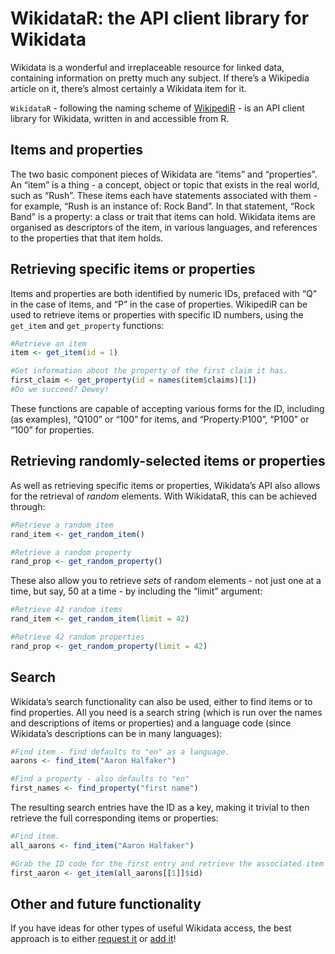 <!--
%\VignetteEngine{knitr::knitr}
%\VignetteIndexEntry{Introduction to WikidataR}
-->

# WikidataR: the API client library for Wikidata
Wikidata is a wonderful and irreplaceable resource for linked data, containing information on pretty much any subject. If there's a Wikipedia article on it, there's almost certainly a Wikidata item for it.

<code>WikidataR</code> - following the naming scheme of [WikipediR](https://github.com/Ironholds/WikipediR#thanks-and-misc) - is an API client library for Wikidata, written in and accessible from R.

## Items and properties
The two basic component pieces of Wikidata are "items" and "properties". An "item" is a thing - a concept, object or
topic that exists in the real world, such as "Rush". These items each have statements associated with them - for
example, "Rush is an instance of: Rock Band". In that statement, "Rock Band" is a property: a class or trait
that items can hold. Wikidata items are organised as descriptors of the item, in various languages, and references to the properties that that item holds.

## Retrieving specific items or properties
Items and properties are both identified by numeric IDs, prefaced with "Q" in the case of items,
and "P" in the case of properties. WikipediR can be used to retrieve items or properties with specific
ID numbers, using the <code>get\_item</code> and <code>get\_property</code> functions:

```r
#Retrieve an item 
item <- get_item(id = 1)

#Get information about the property of the first claim it has.
first_claim <- get_property(id = names(item$claims)[1])
#Do we succeed? Dewey!
```

These functions are capable of accepting various forms for the ID, including (as examples), "Q100" or "100"
for items, and "Property:P100", "P100" or "100" for properties.

## Retrieving randomly-selected items or properties
As well as retrieving specific items or properties, Wikidata's API also allows for the retrieval of *random*
elements. With WikidataR, this can be achieved through:

```r
#Retrieve a random item
rand_item <- get_random_item()

#Retrieve a random property
rand_prop <- get_random_property()
```

These also allow you to retrieve *sets* of random elements - not just one at a time, but say, 50 at a time - by including the "limit" argument:

```r
#Retrieve 42 random items
rand_item <- get_random_item(limit = 42)

#Retrieve 42 random properties
rand_prop <- get_random_property(limit = 42)
```

## Search
Wikidata's search functionality can also be used, either to find items or to find properties. All you need is
a search string (which is run over the names and descriptions of items or properties) and a language code
(since Wikidata's descriptions can be in many languages):

```r
#Find item - find defaults to "en" as a language.
aarons <- find_item("Aaron Halfaker")

#Find a property - also defaults to "en"
first_names <- find_property("first name")
```

The resulting search entries have the ID as a key, making it trivial to then retrieve the full corresponding
items or properties:

```r
#Find item.
all_aarons <- find_item("Aaron Halfaker")

#Grab the ID code for the first entry and retrieve the associated item data.
first_aaron <- get_item(all_aarons[[1]]$id)
```

## Other and future functionality
If you have ideas for other types of useful Wikidata access, the best approach
is to either [request it](https://github.com/Ironholds/WikidataR/issues) or [add it](https://github.com/Ironholds/WikidataR/pulls)!
